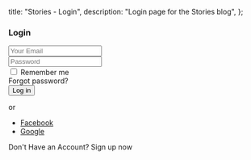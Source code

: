 
  title: "Stories - Login",
  description: "Login page for the Stories blog",
};

<main className="bg-grey pt-80 pb-50">
  <div className="container">
    <div className="row justify-content-center">
      <div className="col-xl-6 col-md-10">
        <div className="login_wrap widget-taber-content p-30 bg-white border-radius-10">
          <div className="padding_eight_all bg-white">
            <div className="heading_s1 text-center">
              <h3 className="mb-30 font-weight-900">Login</h3>
            </div>
            <form method="post">
              <div className="form-group">
                <input type="text" required className="form-control" name="email" placeholder="Your Email" />
              </div>
              <div className="form-group">
                <input className="form-control" required type="password" name="password" placeholder="Password" />
              </div>
              <div className="login_footer form-group">
                <div className="chek-form">
                  <div className="custome-checkbox">
                    <input className="form-check-input" type="checkbox" name="checkbox" id="exampleCheckbox1" />
                    <label className="form-check-label" htmlFor="exampleCheckbox1">
                      <span>Remember me</span>
                    </label>
                  </div>
                </div>
                <Link href="#">
                  <a className="text-muted">Forgot password?</a>
                </Link>
              </div>
              <div className="form-group">
                <button type="submit" className="button button-contactForm btn-block">
                  Log in
                </button>
              </div>
            </form>
            <div className="divider-text-center mt-15 mb-15">
              <span> or</span>
            </div>
            <ul className="btn-login list_none text-center mb-15">
              <li>
                <a href="#" className="btn btn-facebook">
                  <i className="elegant-icon social_facebook mr-5"></i>Facebook
                </a>
              </li>
              <li>
                <a href="#" className="btn btn-google">
                  <i className="elegant-icon social_googleplus mr-5"></i>Google
                </a>
              </li>
            </ul>
            <div className="text-muted text-center">
              Don't Have an Account? <Link href="/register"><a>Sign up now</a></Link>
            </div>
          </div>
        </div>
      </div>
    </div>
  </div>
</main>
